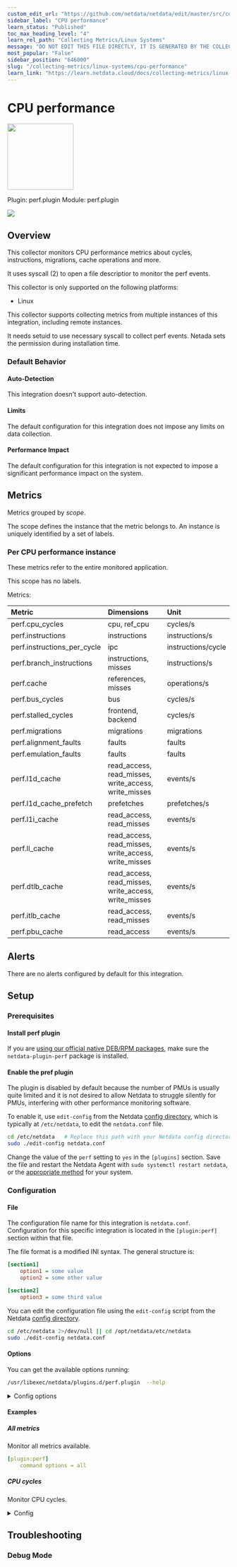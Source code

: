 ```yaml
---
custom_edit_url: "https://github.com/netdata/netdata/edit/master/src/collectors/perf.plugin/metadata.yaml"
sidebar_label: "CPU performance"
learn_status: "Published"
toc_max_heading_level: "4"
learn_rel_path: "Collecting Metrics/Linux Systems"
message: "DO NOT EDIT THIS FILE DIRECTLY, IT IS GENERATED BY THE COLLECTOR'S metadata.yaml FILE"
most_popular: "False"
sidebar_position: "646000"
slug: "/collecting-metrics/linux-systems/cpu-performance"
learn_link: "https://learn.netdata.cloud/docs/collecting-metrics/linux-systems/cpu-performance"
---
```



# CPU performance


<img src="https://netdata.cloud/img/bolt.svg" width="150"/>


Plugin: perf.plugin
Module: perf.plugin

<img src="https://img.shields.io/badge/maintained%20by-Netdata-%2300ab44" />

## Overview

This collector monitors CPU performance metrics about cycles, instructions, migrations, cache operations and more.

It uses syscall (2) to open a file descriptior to monitor the perf events.

This collector is only supported on the following platforms:

- Linux

This collector supports collecting metrics from multiple instances of this integration, including remote instances.

It needs setuid to use necessary syscall to collect perf events. Netada sets the permission during installation time.

### Default Behavior

#### Auto-Detection

This integration doesn't support auto-detection.

#### Limits

The default configuration for this integration does not impose any limits on data collection.

#### Performance Impact

The default configuration for this integration is not expected to impose a significant performance impact on the system.


## Metrics

Metrics grouped by *scope*.

The scope defines the instance that the metric belongs to. An instance is uniquely identified by a set of labels.



### Per CPU performance instance

These metrics refer to the entire monitored application.

This scope has no labels.

Metrics:

| Metric | Dimensions | Unit |
|:------|:----------|:----|
| perf.cpu_cycles | cpu, ref_cpu | cycles/s |
| perf.instructions | instructions | instructions/s |
| perf.instructions_per_cycle | ipc | instructions/cycle |
| perf.branch_instructions | instructions, misses | instructions/s |
| perf.cache | references, misses | operations/s |
| perf.bus_cycles | bus | cycles/s |
| perf.stalled_cycles | frontend, backend | cycles/s |
| perf.migrations | migrations | migrations |
| perf.alignment_faults | faults | faults |
| perf.emulation_faults | faults | faults |
| perf.l1d_cache | read_access, read_misses, write_access, write_misses | events/s |
| perf.l1d_cache_prefetch | prefetches | prefetches/s |
| perf.l1i_cache | read_access, read_misses | events/s |
| perf.ll_cache | read_access, read_misses, write_access, write_misses | events/s |
| perf.dtlb_cache | read_access, read_misses, write_access, write_misses | events/s |
| perf.itlb_cache | read_access, read_misses | events/s |
| perf.pbu_cache | read_access | events/s |



## Alerts

There are no alerts configured by default for this integration.


## Setup

### Prerequisites

#### Install perf plugin

If you are [using our official native DEB/RPM packages](/docs/netdata-agent/maintenance/update-netdata-agents#determine-which-installation-method-you-used), make sure the `netdata-plugin-perf` package is installed.


#### Enable the pref plugin

The plugin is disabled by default because the number of PMUs is usually quite limited and it is not desired to allow Netdata to struggle silently for PMUs, interfering with other performance monitoring software.

To enable it, use `edit-config` from the Netdata [config directory](/docs/netdata-agent/configuration), which is typically at `/etc/netdata`, to edit the `netdata.conf` file.

```bash
cd /etc/netdata   # Replace this path with your Netdata config directory, if different
sudo ./edit-config netdata.conf
```

Change the value of the `perf` setting to `yes` in the `[plugins]` section. Save the file and restart the Netdata Agent with `sudo systemctl restart netdata`, or the [appropriate method](/docs/netdata-agent/installation#maintaining-a-netdata-agent-installation) for your system.



### Configuration

#### File

The configuration file name for this integration is `netdata.conf`.
Configuration for this specific integration is located in the `[plugin:perf]` section within that file.

The file format is a modified INI syntax. The general structure is:

```ini
[section1]
    option1 = some value
    option2 = some other value

[section2]
    option3 = some third value
```
You can edit the configuration file using the `edit-config` script from the
Netdata [config directory](/docs/netdata-agent/configuration#the-netdata-config-directory).

```bash
cd /etc/netdata 2>/dev/null || cd /opt/netdata/etc/netdata
sudo ./edit-config netdata.conf
```
#### Options

You can get the available options running:

```bash
/usr/libexec/netdata/plugins.d/perf.plugin  --help
````


<details><summary>Config options</summary>

| Name | Description | Default | Required |
|:----|:-----------|:-------|:--------:|
| update every | Data collection frequency. | 1 | no |
| command options | Command options that specify charts shown by plugin. `cycles`, `instructions`, `branch`, `cache`, `bus`, `stalled`, `migrations`, `alignment`, `emulation`, `L1D`, `L1D-prefetch`, `L1I`, `LL`, `DTLB`, `ITLB`, `PBU`. | 1 | yes |

</details>

#### Examples

##### All metrics

Monitor all metrics available.

```yaml
[plugin:perf]
    command options = all

```
##### CPU cycles

Monitor CPU cycles.

<details><summary>Config</summary>

```yaml
[plugin:perf]
    command options = cycles

```
</details>



## Troubleshooting

### Debug Mode




